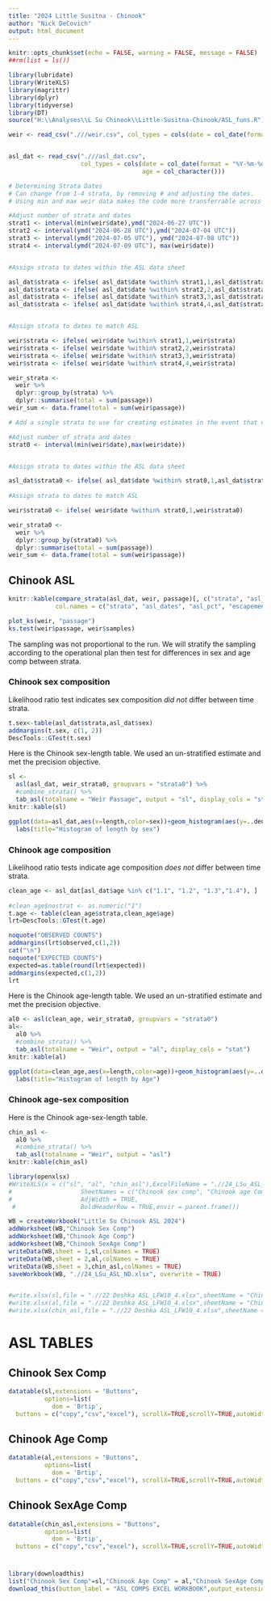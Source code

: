 ```yaml
---
title: "2024 Little Susitna - Chinook"
author: "Nick DeCovich"
output: html_document
---
```


```r
knitr::opts_chunk$set(echo = FALSE, warning = FALSE, message = FALSE)
##rm(list = ls())
```
```r
library(lubridate)
library(WriteXLS)
library(magrittr)
library(dplyr)
library(tidyverse)
library(DT)
source("H:\\Analyses\\L Su Chinook\\Little-Susitna-Chinook/ASL_funs.R")
```



```r

weir <- read_csv(".///weir.csv", col_types = cols(date = col_date(format = "%Y-%m-%d")))


asl_dat <- read_csv(".///asl_dat.csv",
                    col_types = cols(date = col_date(format = "%Y-%m-%d"),
                                     age = col_character()))

```

```r
# Determining Strata Dates
# Can change from 1-4 strata, by removing # and adjusting the dates. 
# Using min and max weir data makes the code more transferrable across years and rivers 

#Adjust number of strata and dates 
strat1 <- interval(min(weir$date),ymd("2024-06-27 UTC"))  
strat2 <- interval(ymd("2024-06-28 UTC"),ymd("2024-07-04 UTC"))
strat3 <- interval(ymd("2024-07-05 UTC"), ymd("2024-07-08 UTC"))
strat4 <- interval(ymd("2024-07-09 UTC"), max(weir$date))


#Assign strata to dates within the ASL data sheet

asl_dat$strata <- ifelse( asl_dat$date %within% strat1,1,asl_dat$strata)   
asl_dat$strata <- ifelse( asl_dat$date %within% strat2,2,asl_dat$strata)
asl_dat$strata <- ifelse( asl_dat$date %within% strat3,3,asl_dat$strata)
asl_dat$strata <- ifelse( asl_dat$date %within% strat4,4,asl_dat$strata)   


#Assign strata to dates to match ASL

weir$strata <- ifelse( weir$date %within% strat1,1,weir$strata)   
weir$strata <- ifelse( weir$date %within% strat2,2,weir$strata)
weir$strata <- ifelse( weir$date %within% strat3,3,weir$strata)
weir$strata <- ifelse( weir$date %within% strat4,4,weir$strata)

weir_strata <- 
  weir %>%
  dplyr::group_by(strata) %>%
  dplyr::summarise(total = sum(passage))
weir_sum <- data.frame(total = sum(weir$passage))
```



```r
# Add a single strata to use for creating estimates in the event that no strata is indicated

#Adjust number of strata and dates 
strat0 <- interval(min(weir$date),max(weir$date))  


#Assign strata to dates within the ASL data sheet

asl_dat$strata0 <- ifelse( asl_dat$date %within% strat0,1,asl_dat$strata0)   
  
#Assign strata to dates to match ASL

weir$strata0 <- ifelse( weir$date %within% strat0,1,weir$strata0)   

weir_strata0 <- 
  weir %>%
  dplyr::group_by(strata0) %>%
  dplyr::summarise(total = sum(passage))
weir_sum <- data.frame(total = sum(weir$passage))
```

## Chinook ASL

```r
knitr::kable(compare_strata(asl_dat, weir, passage)[, c("strata", "asl_dates", "asl_pct", "total_dates", "total_pct")], 
             col.names = c("strata", "asl_dates", "asl_pct", "escapement_dates", "escapement_pct"))
```

```r
plot_ks(weir, "passage")
ks.test(weir$passage, weir$samples)


```


The sampling was not proportional to the run. We will stratify the sampling according to the operational plan then test for differences in sex and age comp between strata. 


### Chinook sex composition

Likelihood ratio test indicates sex composition *did not* differ between time strata.

```r
t.sex<-table(asl_dat$strata,asl_dat$sex)
addmargins(t.sex, c(1, 2))
DescTools::GTest(t.sex)
```

Here is the Chinook sex-length table. We used an un-stratified estimate and met the precision objective.

```r
sl <- 
  asl(asl_dat, weir_strata0, groupvars = "strata0") %>% 
  #combine_strata() %>% 
  tab_asl(totalname = "Weir Passage", output = "sl", display_cols = "stat")
knitr::kable(sl)
```

```r
ggplot(data=asl_dat,aes(x=length,color=sex))+geom_histogram(aes(y=..density..),bins = 20,position = "identity",alpha=.1)+geom_density(alpha=.2)+scale_x_continuous(breaks=seq(300,1000,100))+
  labs(title="Histogram of length by sex")
```


### Chinook age composition

Likelihood ratio tests indicate age composition *does not* differ between time strata. 

```r
clean_age <- asl_dat[asl_dat$age %in% c("1.1", "1.2", "1.3","1.4"), ] 
                      
#clean_age$nostrat <- as.numeric("1")
t.age <- table(clean_age$strata,clean_age$age)
lrt=DescTools::GTest(t.age)

noquote("OBSERVED COUNTS")
addmargins(lrt$observed,c(1,2))
cat("\n")
noquote("EXPECTED COUNTS")
expected=as.table(round(lrt$expected))
addmargins(expected,c(1,2))
lrt
```

Here is the Chinook age-length table. We used an un-stratified estimate and met the precision objective.

```r
al0 <- asl(clean_age, weir_strata0, groupvars = "strata0")
al<- 
  al0 %>% 
  #combine_strata() %>%
  tab_asl(totalname = "Weir", output = "al", display_cols = "stat")
knitr::kable(al)
```
```r
ggplot(data=clean_age,aes(x=length,color=age))+geom_histogram(aes(y=..density..),bins = 20,position = "identity",alpha=.1)+geom_density(alpha=.2)+scale_x_continuous(breaks=seq(300,1000,100))+
  labs(title="Histogram of length by Age")
```

### Chinook age-sex composition

Here is the Chinook age-sex-length table.

```r
chin_asl <- 
  al0 %>%
  #combine_strata() %>% 
  tab_asl(totalname = "Weir", output = "asl") 
knitr::kable(chin_asl)
```



```r
library(openxlsx)
#WriteXLS(x = c("sl", "al", "chin_asl"),ExcelFileName = ".//24_LSu_ASL_ND.xlsx",
#                   SheetNames = c("Chinook sex comp", "Chinook age Comp", "Chinook agesex comp"),
#                   AdjWidth = TRUE,
 #                  BoldHeaderRow = TRUE,envir = parent.frame())

WB = createWorkbook("Little Su Chinook ASL 2024")
addWorksheet(WB,"Chinook Sex Comp")
addWorksheet(WB,"Chinook Age Comp")
addWorksheet(WB,"Chinook SexAge Comp")
writeData(WB,sheet = 1,sl,colNames = TRUE)
writeData(WB,sheet = 2,al,colNames = TRUE)
writeData(WB,sheet = 3,chin_asl,colNames = TRUE)
saveWorkbook(WB, ".//24_LSu_ASL_ND.xlsx", overwrite = TRUE)


#write.xlsx(sl,file = ".//22 Deshka ASL_LFW10_4.xlsx",sheetName = "Chinook Sex Comp",colNames = TRUE)
#write.xlsx(al,file = ".//22 Deshka ASL_LFW10_4.xlsx",sheetName = "Chinook Age Comp",append = TRUE)
#write.xlsx(chin_asl,file = ".//22 Deshka ASL_LFW10_4.xlsx",sheetName = "Chinook AgeSex Comp",append = TRUE)

```

# ASL TABLES {.tabset}

## Chinook Sex Comp
```r

datatable(sl,extensions = "Buttons",
          options=list(
            dom = 'Brtip',
  buttons = c("copy","csv","excel"), scrollX=TRUE,scrollY=TRUE,autoWidth = FALSE))
```
## Chinook Age Comp
```r
datatable(al,extensions = "Buttons",
          options=list(
            dom = 'Brtip',
  buttons = c("copy","csv","excel"), scrollX=TRUE,scrollY=TRUE,autoWidth = FALSE))
```
## Chinook SexAge Comp
```r
datatable(chin_asl,extensions = "Buttons",
          options=list(
            dom = 'Brtip',
  buttons = c("copy","csv","excel"), scrollX=TRUE,scrollY=TRUE,autoWidth = FALSE,pageLength=20))
```

# {-}

```r
library(downloadthis)
list("Chinook Sex Comp"=sl,"Chinook Age Comp" = al,"Chinook SexAge Comp"=chin_asl)%>%
download_this(button_label = "ASL COMPS EXCEL WORKBOOK",output_extension = ".xlsx",self_contained = TRUE)

```
